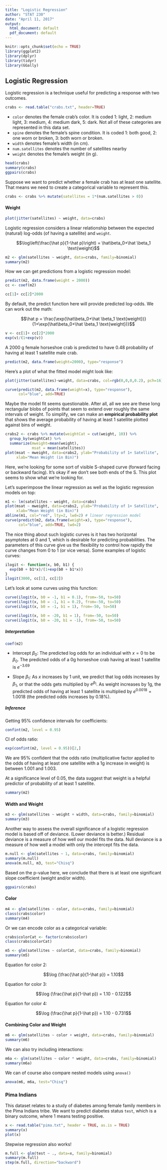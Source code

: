 ```yaml
---
title: "Logistic Regression"
author: "STAT 230"
date: "April 11, 2017"
output:
  html_document: default
  pdf_document: default
---
```


```r
knitr::opts_chunk$set(echo = TRUE)
library(ggplot2)
library(dplyr)
library(tidyr)
library(GGally)
```


## Logistic Regression

Logistic regression is a technique useful for predicting a response with two outcomes.


```r
crabs <- read.table("crabs.txt", header=TRUE)
```

- `color` denotes the female crab's color. It is coded 1: light, 2: medium light, 3: medium, 4: medium dark, 5: dark. Not all of these categories are represented in this data set.
- `spine` denotes the female's spine condition. It is coded 1: both good, 2: one worn or broken, 3: both worn or broken.
- `width` denotes female's width (in cm).
- `num.satellites` denotes the number of satellites nearby
- `weight` denotes the female's weight (in g).

```r
head(crabs)
summary(crabs)
ggpairs(crabs)
```


Suppose we want to predict whether a female crab has at least one satellite. That means we need to create a categorical variable to represent this.

```r
crabs <- crabs %>% mutate(satellites = 1*(num.satellites > 0))
```

#### Weight

```r
plot(jitter(satellites) ~ weight, data=crabs)
```

Logistic regression considers a linear relationship between the expected (natural) log-odds (of having a satellite) and `weight`.

$$\log\left(\frac{\hat p}{1-\hat p}\right) = \hat\beta_0+\hat \beta_1 \text{weight}$$


```r
m2 <- glm(satellites ~ weight, data=crabs, family=binomial)
summary(m2)
```


How we can get predictions from a logistic regression model:

```r
predict(m2, data.frame(weight = 2000))
cc <- coef(m2)

cc[1]+ cc[2]*2000
```

By default, the predict function here will provide predicted log-odds. We can work out the math:

$$\hat p = \frac{\exp(\hat\beta_0+\hat \beta_1 \text{weight})}{1+\exp(\hat\beta_0+\hat \beta_1 \text{weight})}$$

```r
v <- cc[1]+ cc[2]*2000
exp(v)/(1+exp(v))
```

A 2000 g female horseshoe crab is predicted to have 0.48 probability of having at least 1 satellite male crab.

```r
predict(m2, data.frame(weight=2000), type="response")
```







Here's a plot of what the fitted model might look like:

```r
plot(jitter(satellites)~weight, data=crabs, col=rgb(0,0,0,0.2), pch=16)

curve(predict(m2, data.frame(weight=x), type="response"), 
      col="blue", add=TRUE)

```

Maybe the model fit seems questionable. After all, all we see are these long rectangular blobs of points that seem to extend over roughly the same intervals of weight. To simplify, we can make an **empirical probability plot** that shows the average probability of having at least 1 satellite plotted against bins of weight. 

```r
crabs2 <- crabs %>% mutate(weightCat = cut(weight, 10)) %>%
  group_by(weightCat) %>% 
  summarize(mweight=mean(weight),
            msat = mean(satellites))
plot(msat ~ mweight, data=crabs2, ylab="Probability of 1+ Satellite",
     xlab="Mean Weight (in Bin)")

```

Here, we're looking for some sort of visible S-shaped curve (forward facing or backward facing). It's okay if we don't see both ends of the S. This plot seems to show what we're looking for. 

Let's superimpose the linear regression as well as the logistic regression models on top:

```r
m1 <- lm(satellites ~ weight, data=crabs)
plot(msat ~ mweight, data=crabs2, ylab="Probability of 1+ Satellite",
     xlab="Mean Weight (in Bin)")
abline(m1, col="red", lty=2, lwd=2) # linear regression model
curve(predict(m2, data.frame(weight=x), type="response"), 
      col="blue", add=TRUE, lwd=2)
```

The nice thing about such logistic curves is it has two horizontal asymptotes at 0 and 1, which is desirable for predicting probabilities. The parameters of this curve give us the flexibility to control how rapidly the curve changes from 0 to 1 (or vice versa). Some examples of logistic curves:

```r
ilogit <- function(x, b0, b1) {
  exp(b0 + b1*x)/(1+exp(b0 + b1*x))
}
ilogit(3000, cc[1], cc[2])
```

Let's look at some curves using this function:

```r
curve(ilogit(x, b0 = -1, b1 = 0.1), from=-50, to=50)
curve(ilogit(x, b0 = -1, b1 = 0.2), from=-50, to=50)
curve(ilogit(x, b0 = -1, b1 = 1), from=-50, to=50)

curve(ilogit(x, b0 = -20, b1 = 1), from=-50, to=50)
curve(ilogit(x, b0 = -20, b1 = -1), from=-50, to=50)

```


##### Interpretation

```r
coef(m2)
```

* Intercept $\beta_0$: The predicted log odds for an individual with $x=0$ to be $\beta_0$. The predicted odds of a 0g horseshoe crab having at least 1 satellite is $e^{-3.69}$

* Slope $\beta_1$: As $x$ increases by 1 unit, we predict that log odds increases by $\beta_1$, or that the odds gets multiplied by $e^{\beta_1}$. As weight increases by 1g, the predicted odds of having at least 1 satellite is multiplied by $e^{0.0018} = 1.0018$ (the predicted odds increases by 0.18%).


##### Inference

Getting 95% confidence intervals for coefficients:

```r
confint(m2, level = 0.95)
```

CI of odds ratio:

```r
exp(confint(m2, level = 0.95))[2,]
```

We are 95% confident that the odds ratio (multiplicative factor applied to the odds of having at least one satellite with a 1g increase in weight) is between 1.001 and 1.003.

At a significance level of 0.05, the data suggest that weight is a helpful predictor of probability of at least 1 satellite.

```r
summary(m2)
```



#### Width and Weight

```r
m3 <- glm(satellites ~ weight + width, data=crabs, family=binomial)
summary(m3)
```

Another way to assess the overall significance of a logistic regression model is based off of deviance. (Lower deviance is better.) Residual deviance is a measure of how well our model fits the data. Null deviance is a measure of how well a model with only the intercept fits the data.


```r
m.null <- glm(satellites ~ 1, data=crabs, family=binomial)
summary(m.null)
anova(m.null, m3, test="Chisq")
```

Based on the p-value here, we conclude that there is at least one significant slope coefficient (weight and/or width). 

```r
ggpairs(crabs)
```



#### Color


```r
m4 <- glm(satellites ~ color, data=crabs, family=binomial)
class(crabs$color)
summary(m4)
```

Or we can encode color as a categorical variable:

```r
crabs$colorCat <- factor(crabs$color)
class(crabs$colorCat)

m5 <- glm(satellites ~ colorCat, data=crabs, family=binomial)
summary(m5)
```

Equation for color 2:

$$\log (\frac{\hat p}{1-\hat p}) = 1.10$$

Equation for color 3:

$$\log (\frac{\hat p}{1-\hat p}) = 1.10 - 0.122$$


Equation for color 4:

$$\log (\frac{\hat p}{1-\hat p}) = 1.10 - 0.731$$


#### Combining Color and Weight

```r
m6 <- glm(satellites ~ color + weight, data=crabs, family=binomial)
summary(m6)
```


We can also try including interactions:

```r
m6a <- glm(satellites ~ color * weight, data=crabs, family=binomial)
summary(m6a)
```

We can of course also compare nested models using `anova()`

```r
anova(m6, m6a, test="Chisq")
```













### Pima Indians

This dataset relates to a study of diabetes among female family members in the Pima Indians tribe. We want to predict diabetes status `test`, which is a binary outcome, where 1 means testing positive.

```r
x <- read.table("pima.txt", header = TRUE, as.is = TRUE)
summary(x)
plot(x)
```

Stepwise regression also works!

```r
m.full <- glm(test ~ ., data=x, family=binomial)
summary(m.full)
step(m.full, direction="backward")
```


